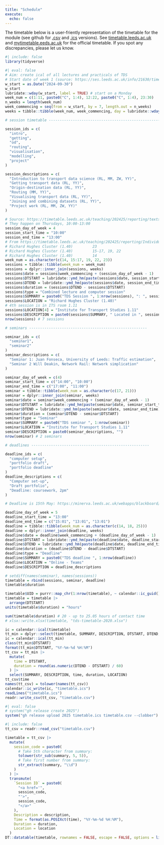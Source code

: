 ```yaml
---
title: "Schedule"
execute: 
  echo: false
---
```


<!-- From https://timetable.leeds.ac.uk/teaching/202425/reporting/Individual?objectclass=module&idtype=name&identifier=TRAN5340M01&&template=SWSCUST+module+Individual&days=1-7&weeks=1-52&periods=1-21 -->

The timetable below is a user-friently representation of the timetable for the module (see github for [.csv](https://github.com/itsleeds/tds/blob/main/timetable.csv) and [.ics](https://github.com/itsleeds/tds/releases/download/2025/timetable.ics) versions).
See [timetable.leeds.ac.uk](https://timetable.leeds.ac.uk/teaching/202425/reporting/Individual?objectclass=module&idtype=name&identifier=TRAN5340M01&&template=SWSCUST+module+Individual&days=1-7&weeks=1-52&periods=1-21) and [mytimetable.eeds.ac.uk](https://mytimetable.leeds.ac.uk/link?timetable.id=202425!module!5216C608F8794D77F15FA9D195AB3C06) for the official timetable.
If you spot any discrepancies, please let us know.

```r
#| include: false
library(tidyverse)
```

```r
#| eval: false
# Aim: create ical of all lectures and practicals of TDS
# Start date of week 1 (source: https://ses.leeds.ac.uk/info/21630/timetabling/1384/teaching-week-patterns-202425)
w_start = as.Date("2024-09-30")
w_start
lubridate::wday(w_start, label = TRUE) # start on a Monday
week_num = c(1:11, paste0("C", 1:4), 12:22, paste0("C", 1:4), 23:30)
n_weeks = length(week_num)
week_commencing = seq(from = w_start, by = 7, length.out = n_weeks)
weeks = tibble::tibble(week_num, week_commencing, day = lubridate::wday(week_commencing, label = TRUE))

# session timetable ------------------------------------------------------

session_ids = c(
  "intro",
  "getting",
  "od",
  "routing",
  "visualisation",
  "modelling",
  "project"
)

session_descriptions = c(
  "Introduction to transport data science (RL, MM, ZW, YY)",
  "Getting transport data (RL, YY)",
  "Origin-destination data (RL, YY)",
  "Routing (MM, YY)",
  "Visualising transport data (RL, YY)",
  "Joining and combining datasets (RL, YY)",
  "Project work (RL, MM, ZW, YY)"
)

# Source: https://timetable.leeds.ac.uk/teaching/202425/reporting/textspreadsheet;?objectclass=module&idtype=name&identifier=TRAN5340M01&&template=SWSCUST+module+Individual&days=1-7&weeks=1-52&periods=1-21
# They happen on Thursdays, 10:00-13:00
session_day_of_week = 4
session_start_time = "10:00"
session_end_time = "13:00"
# From https://timetable.leeds.ac.uk/teaching/202425/reporting/Individual?objectclass=module&idtype=name&identifier=TRAN5340M01&&template=SWSCUST+module+Individual&days=1-7&weeks=1-52&periods=1-21
# Richard Hughes Cluster (1.40) 		23
# Richard Hughes Cluster (1.40) 		15-17, 19, 22
# Richard Hughes Cluster (1.40) 		14	  	 
week_num = as.character(c(14, 15:17, 19, 22, 23))
sessions = tibble::tibble(week_num = week_num)
sessions = dplyr::inner_join(sessions, weeks)
sessions$date = sessions$week_commencing + (session_day_of_week - 1)
sessions$DTSTART = lubridate::ymd_hm(paste(sessions$date, session_start_time)) 
sessions$DTEND = lubridate::ymd_hm(paste(sessions$date, session_end_time))
sessions$duration = (sessions$DTEND - sessions$DTSTART)
sessions$type = "Combined lecture and computer session"
sessions$SUMMARY = paste0("TDS Session ", 1:nrow(sessions), ": ", session_descriptions)
sessions$LOCATION = "Richard Hughes Cluster (1.40)"
# 4th session is in ITS room 1.11
sessions$LOCATION[4] = "Institute for Transport Studies 1.11"
sessions$DESCRIPTION = paste0(sessions$SUMMARY, " Located in ", sessions$LOCATION)
nrow(sessions) # 7 sessions

# seminars ------------------------------------------------------

seminar_ids = c(
  "seminar1",
  "seminar2"
)
seminar_descriptions = c(
  "Seminar 1: Juan Fonseca, University of Leeds: Traffic estimation",
  "Seminar 2 Will Deakin, Network Rail: Network simplication"
)

seminar_day_of_week = c(4)
seminar_start_time = c("14:00", "10:00")
seminar_end_time = c("17:00", "11:00")
seminar = tibble::tibble(week_num = as.character(c(17, 21)))
seminar = dplyr::inner_join(seminar, weeks)
seminar$date = seminar$week_commencing + (seminar_day_of_week - 1)
seminar$DTSTART = lubridate::ymd_hm(paste(seminar$date, seminar_start_time)) 
seminar$DTEND = lubridate::ymd_hm(paste(seminar$date, seminar_end_time))
seminar$duration = (seminar$DTEND - seminar$DTSTART)
seminar$type = "Seminar"
seminar$SUMMARY = paste0("TDS seminar ", 1:nrow(seminar))
seminar$LOCATION = "Institute for Transport Studies 1.11"
seminar$DESCRIPTION = paste0(seminar_descriptions, "")
nrow(seminar) # 2 seminars

# deadlines ------------------------------------------------------

deadline_ids = c(
  "computer setup",
  "portfolio draft",
  "portfolio deadline"
)
deadline_descriptions = c(
  "Computer set-up",
  "Draft portfolio",
  "Deadline: coursework, 2pm"
)

# Deadline is 15th May: https://minerva.leeds.ac.uk/webapps/blackboard/content/listContentEditable.jsp?content_id=_629207_1&course_id=_504933_1&mode=reset

deadline_day_of_week = 5
deadline_start_time = "13:00"
deadline_end_time = c("15:01", "13:01", "13:01")
deadline = tibble::tibble(week_num = as.character(c(14, 18, 25)))
deadline = dplyr::inner_join(deadline, weeks)
deadline$date = deadline$week_commencing + (deadline_day_of_week - 1)
deadline$DTSTART = lubridate::ymd_hm(paste(deadline$date, deadline_start_time)) 
deadline$DTEND = lubridate::ymd_hm(paste(deadline$date, deadline_end_time))
deadline$duration = (deadline$DTEND - deadline$DTSTART)
deadline$type = "Deadline"
deadline$SUMMARY = paste0("TDS deadline ", 1:nrow(deadline))
deadline$LOCATION = "Online - Teams"
deadline$DESCRIPTION = deadline_descriptions

# setdiff(names(seminar), names(sessions))
timetable = rbind(sessions, seminar, deadline) 
timetable$duration

timetable$UID = purrr::map_chr(1:nrow(timetable), ~ calendar::ic_guid())
timetable = timetable |> 
  arrange(DTSTART) 
units(timetable$duration) = "hours"

sum(timetable$duration) # 20 - up to 25.05 hours of contact time
# xlsx::write.xlsx(timetable, "tds-timetable-2020.xlsx")

ic = calendar::ical(timetable) 
tt_min = dplyr::select(timetable, SUMMARY, DESCRIPTION, DTSTART, DTEND, LOCATION, UID)
ic = calendar::ical(tt_min)
class(tt_min$DTSTART)
format(tt_min$DTSTART, "%Y-%m-%d %H:%M")
tt_csv = tt_min |> 
  mutate(
    time = DTSTART,
    duration = round(as.numeric(DTEND - DTSTART) / 60)
  ) |> 
  select(SUMMARY, DESCRIPTION, time, duration, LOCATION)
tt_csv$time
names(tt_csv) = tolower(names(tt_csv))
calendar::ic_write(ic, "timetable.ics")
readLines("timetable.ics")
readr::write_csv(tt_csv, "timetable.csv")
```

```r
#| eval: false
# system("gh release create 2025")
system("gh release upload 2025 timetable.ics timetable.csv --clobber")
```

```r
#| include: false
tt_csv = readr::read_csv("timetable.csv")
```


```r
timetable = tt_csv |> 
  mutate(
    session_code = paste0(
      # Take 5th character from summary:
      tolower(str_sub(summary, 5, 5)),
      # Take first number from summary:
      str_extract(summary, "\\d")
    )
  ) |>
  transmute(
    `Session ID` = paste0(
      "<a href='",
      session_code,
      "'>",
      session_code,
      "</a>"
    ),
    Description = description,
    Time = format(as.POSIXct(time), "%Y-%m-%d %H:%M"),
    Duration = duration,
    Location = location
  )
DT::datatable(timetable, rownames = FALSE, escape = FALSE, options = list(pageLength = 20))
```

